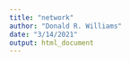 ```yaml
---
title: "network"
author: "Donald R. Williams"
date: "3/14/2021"
output: html_document
---
```


```r
```

